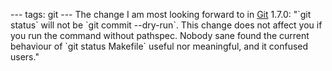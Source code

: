 ---
tags: git
---
The change I am most looking forward to in [[Git]] 1.7.0: "`git status` will not be `git commit --dry-run`.  This change does not  affect you if you run the command without pathspec. Nobody sane found the current behaviour of `git status Makefile` useful nor meaningful, and it confused users."
